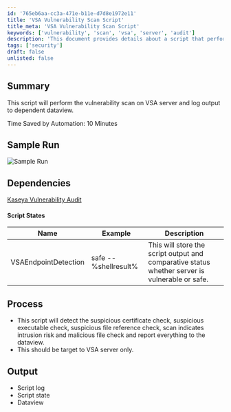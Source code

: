 ```yaml
---
id: '765eb6aa-cc3a-471e-b11e-d7d8e1972e11'
title: 'VSA Vulnerability Scan Script'
title_meta: 'VSA Vulnerability Scan Script'
keywords: ['vulnerability', 'scan', 'vsa', 'server', 'audit']
description: 'This document provides details about a script that performs a vulnerability scan on a Kaseya VSA server, logging the output to a dependent dataview. It includes a summary of the script functionality, sample run images, dependencies, and the processes involved in detecting vulnerabilities.'
tags: ['security']
draft: false
unlisted: false
---
```

## Summary

This script will perform the vulnerability scan on VSA server and log output to dependent dataview.

Time Saved by Automation: 10 Minutes

## Sample Run

![Sample Run](../../../static/img/Kaseya-VSA-Detection-Tool/image_1.png)

## Dependencies

[Kaseya Vulnerability Audit](https://proval.itglue.com/DOC-5078775-7836236)

#### Script States

| Name                     | Example               | Description                                                                                       |
|--------------------------|-----------------------|---------------------------------------------------------------------------------------------------|
| VSAEndpointDetection      | safe -- %shellresult% | This will store the script output and comparative status whether server is vulnerable or safe.   |

## Process

- This script will detect the suspicious certificate check, suspicious executable check, suspicious file reference check, scan indicates intrusion risk and malicious file check and report everything to the dataview.
- This should be target to VSA server only.

## Output

- Script log
- Script state
- Dataview












